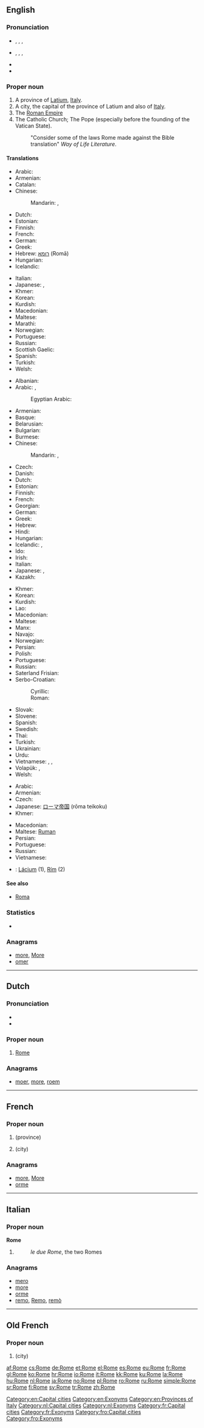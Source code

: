 ==English==
{{wikipedia}}

===Pronunciation===
* {{a|UK}}, {{enPR|rōm}}, {{IPA|/rəʊm/}}, {{X-SAMPA|/r@Um/}}
* {{a|US}}, {{enPR|rōm}}, {{IPA|/roʊm/}}, {{X-SAMPA|/roUm/}}
* {{rhymes|əʊm}}
* {{homophones|roam}}

===Proper noun===
{{en-proper noun}}

# A province of [[Latium]], [[Italy]].
# A city, the capital of the province of Latium and also of [[Italy]].
# The [[Roman Empire]]
# The Catholic Church; The Pope (especially before the founding of the Vatican State).
#: "Consider some of the laws Rome made against the Bible translation" ''Way of Life Literature''.

====Translations====
{{trans-top|province}}
* Arabic: {{t|ar|روما|f|tr=rūmā}}
* Armenian: {{t|hy|Հռոմ|tr=Hṙom}}
* Catalan: {{t|ca|Roma|f}}
* Chinese:
*: Mandarin: {{t|cmn|羅馬|sc=Hani}},  {{t|cmn|罗马|tr=Luómǎ|sc=Hani}}
* Dutch: {{t+|nl|Rome|n}}
* Estonian: {{t+|et|Rooma}}
* Finnish: {{t+|fi|Rooma}}
* French: {{t+|fr|Rome|f}}
* German: {{t+|de|Rom|n}}
* Greek: {{t|el|Ρώμη|tr=rómi|f}}
* Hebrew: [[רומא]] (Romā) {{f}}
* Hungarian: {{t+|hu|Róma}}
* Icelandic: {{t-|is|Róm|f}}
{{trans-mid}}
* Italian: {{t+|it|Roma}}
* Japanese: {{t+|ja|ローマ|tr=Rōma}},  {{t+|ja|羅馬|tr=Rōma}} {{qualifier|dated}}
* Khmer: {{t|km|រ៉ូម|sc=Khmr}}
* Korean: {{t+|ko|로마|tr=Roma|sc=Hang}}
* Kurdish: {{t+|ku|Roma}}
* Macedonian: {{t-|mk|Рим|m|tr=Rim}}
* Maltese: {{t-|mt|Ruma|xs=Maltese}}
* Marathi: {{t|mr|रोम|m|tr=rom|sc=Deva}}
* Norwegian: {{t+|no|Roma}}
* Portuguese: {{t+|pt|Roma|f}}
* Russian: {{t|ru|Рим|tr=Rim|m}}
* Scottish Gaelic: {{t|gd|An Ròimh}}
* Spanish: {{t+|es|Roma|f}}
* Turkish: {{t+|tr|Roma}}
* Welsh: {{t|cy|Rhufain}}
{{trans-bottom}}

{{trans-top|city}}
* Albanian: {{t|sq|Romë|xs=Albanian}}
* Arabic: {{t|ar|روما|f|tr=rūmā}},{{qualifier|archaic}}{{t|ar|رومية|f|tr=rūmiya}}
*: Egyptian Arabic: {{tø|arz|روما|f|tr=ruma|sc=Arab}}
* Armenian: {{t|hy|Հռոմ|tr=Hṙom}}
* Basque: {{t|eu|Erroma}}
* Belarusian: {{t|be|Рым|m|tr=Rym|xs=Belarusian}}
* Bulgarian: {{t-|bg|Рим|m|tr=Rim}}
* Burmese: {{t|my|ရောမ|tr=jo: ma.|sc=Mymr}}
* Chinese:
*: Mandarin: {{t|cmn|羅馬|sc=Hani}},  {{t|cmn|罗马|tr=Luómǎ|sc=Hani}}
* Czech: {{t+|cs|Řím|m}}
* Danish: {{t-|da|Rom}}
* Dutch: {{t+|nl|Rome|n}}
* Estonian: {{t+|et|Rooma}}
* Finnish: {{t+|fi|Rooma}}
* French: {{t+|fr|Rome|f}}
* Georgian: {{t|ka|რომი|tr=romi|sc=Geor}}
* German: {{t+|de|Rom|n}}
* Greek: {{t|el|Ρώμη|tr=Rómi|f}}
* Hebrew: {{t|he|רומא|tr=romā|f}}
* Hindi: {{t|hi|रोम|tr=rom}}
* Hungarian: {{t+|hu|Róma}}
* Icelandic: {{t|is|Róm|f}}, {{t|is|Rómaborg|f}}
* Ido: {{t+|io|Roma|xs=Ido}}
* Irish: {{t|ga|Róimh|f|alt=an Róimh|xs=Irish}}
* Italian: {{t+|it|Roma|f}}
* Japanese: {{t+|ja|ローマ|tr=Rōma}},  {{t+|ja|羅馬|tr=Rōma}} {{qualifier|dated}}
* Kazakh: {{t|kk|Рим|tr=Rim|sc=Cyrl}}
{{trans-mid}}
* Khmer: {{t|km|រ៉ូម|sc=Khmr}}
* Korean: {{t+|ko|로마|tr=Roma|sc=Hang}}
* Kurdish: {{t+|ku|Roma}}
* Lao: {{t|lo|ໂລມ|tr=loom|sc=Laoo|xs=Lao}}
* Macedonian: {{t-|mk|Рим|m|tr=Rim}}
* Maltese: {{t-|mt|Ruma|xs=Maltese}}
* Manx: {{t|gv|Raue|alt=Yn Raue|f}}
* Navajo: {{tø|nv|Róóm}}
* Norwegian: {{t+|no|Roma}}
* Persian: {{t|fa|رم|tr=Rom|sc=fa-Arab}}
* Polish: {{t+|pl|Rzym|m}}
* Portuguese: {{t+|pt|Roma|f}}
* Russian: {{t+|ru|Рим|m|tr=Rim}}
* Saterland Frisian: {{tø|stq|Room}}
* Serbo-Croatian:
*: Cyrillic: {{t|sh|Рим|m}}
*: Roman: {{t|sh|Rim|m}}
* Slovak: {{t|sk|Rím|m}}
* Slovene: {{t+|sl|Rim|m}}
* Spanish: {{t+|es|Roma|f}}
* Swedish: {{t+|sv|Rom}}
* Thai: {{t|th|โรม|tr=rohm}}
* Turkish: {{t+|tr|Roma}}
* Ukrainian: {{t-|uk|Рим|m|tr=Rym|xs=Ukrainian}}
* Urdu: {{t|ur|روم|tr=rom|sc=ur-Arab}}
* Vietnamese: {{t-|vi|Roma|xs=Vietnamese}}, {{t|vi|Rôma}}, {{t|vi|La Mã}} {{qualifier|dated}}
* Volapük: {{t|vo|Roma}}, {{qualifier|seven hills}} {{t|vo|Vellubelazif}}
* Welsh: {{t|cy|Rhufain}}
{{trans-bottom}}

{{trans-top|empire}}
* Arabic: {{t|ar|روما|f|tr=rūmā}}
* Armenian: {{t|hy|Հռոմ|tr=Hṙom}}
* Czech: {{t+|cs|Řím|m}}
* Japanese: [[ローマ]][[帝国]] (rōma teikoku)
* Khmer: {{t|km|រ៉ូម|sc=Khmr}}
{{trans-mid}}
* Macedonian: {{t-|mk|Рим|m|tr=Rim}}
* Maltese: [[Ruman]]
* Persian: {{t|fa|روم|tr=rum|sc=fa-Arab}}
* Portuguese: {{t+|pt|Roma|f}}
* Russian: {{t+|ru|Рим|m|tr=Rim}}
* Vietnamese: {{t|vi|La Mã}}
{{trans-bottom}}

{{checktrans}}

* {{ttbc|sk}}: [[Lácium]] {{n}} (1), [[Rím]] {{m}} (2)

====See also====
* [[Roma]]

===Statistics===
* {{rank|enter|consider|provided|969|Rome|twelve|opposite|vast}}

===Anagrams===
* [[more#English|more]], [[More#English|More]]
* [[omer#English|omer]]

[[Category:en:Capital cities]]
[[Category:en:Exonyms]]
[[Category:en:Provinces of Italy]]

----

==Dutch==
{{wikipedia|lang=nl}}

===Pronunciation===
* {{IPA|/ˈroː.mə/|lang=nl}}
* {{audio|Nl-Rome.ogg|Audio}}

===Proper noun===
{{head|nl|proper noun}}

# [[#English|Rome]]

===Anagrams===
* [[moer#Dutch|moer]], [[more#Dutch|more]], [[roem#Dutch|roem]]

[[Category:nl:Capital cities]]
[[Category:nl:Exonyms]]

----

==French==

===Proper noun===
{{fr-proper noun|f}}

# {{l|en|Rome}} (province)
# {{l|en|Rome}} (city)

===Anagrams===
* [[more#French|more]], [[More#French|More]]
* [[orme#French|orme]]

[[Category:fr:Capital cities]]
[[Category:fr:Exonyms]]

----

==Italian==

===Proper noun===
'''Rome''' {{f}}

# {{plural of|Roma|lang=it}}
#: ''le due Rome'', the two Romes

===Anagrams===
* [[mero#Italian|mero]]
* [[more#Italian|more]]
* [[orme#Italian|orme]]
* [[remo#Italian|remo]], [[Remo#Italian|Remo]], [[remò#Italian|remò]]

----

==Old French==

===Proper noun===
{{fro-proper noun|g=no}}

# {{l|en|Rome}} (city)

[[Category:fro:Capital cities]]
[[Category:fro:Exonyms]]

[[af:Rome]]
[[cs:Rome]]
[[de:Rome]]
[[et:Rome]]
[[el:Rome]]
[[es:Rome]]
[[eu:Rome]]
[[fr:Rome]]
[[gl:Rome]]
[[ko:Rome]]
[[hr:Rome]]
[[io:Rome]]
[[it:Rome]]
[[kk:Rome]]
[[ku:Rome]]
[[la:Rome]]
[[hu:Rome]]
[[nl:Rome]]
[[ja:Rome]]
[[no:Rome]]
[[pl:Rome]]
[[ro:Rome]]
[[ru:Rome]]
[[simple:Rome]]
[[sr:Rome]]
[[fi:Rome]]
[[sv:Rome]]
[[tr:Rome]]
[[zh:Rome]]